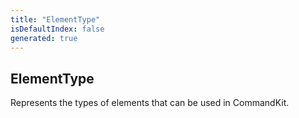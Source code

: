 ```yaml
---
title: "ElementType"
isDefaultIndex: false
generated: true
---
```



<!-- This file was generated from the CommandKit source. Do not modify. Instead, re-run the "docgen" script -->


## ElementType

<GenerationInfo sourceFile="packages/commandkit/src/components/common/element.ts" sourceLine="9" packageName="commandkit" />

Represents the types of elements that can be used in CommandKit.

